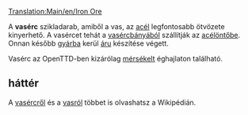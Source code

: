 [[Translation:Main/en/Iron Ore]]
{{hu/Rakomány|név=Vasérc
|kép=IronOre.png
|termeli=[[Main/hu/Vasércbánya|vasércbánya]] - kizárólag mérsékelt éghajlaton 
|fogadja=[[Main/hu/Acélöntő|acélöntő]]
}}

A '''vasérc''' szikladarab, amiből a vas, az [[Main/hu/Acél|acél]] legfontosabb ötvözete kinyerhető. A vasércet tehát a [[Main/hu/Vasércbánya|vasércbányából]] szállítják az [[Main/hu/Acélöntő|acélöntőbe]]. Onnan később [[Main/hu/Gyár|gyárba]] kerül [[Main/hu/Áru|áru]] készítése végett.

Vasérc az OpenTTD-ben kizárólag [[Main/en/Éghajlatok/Hu#Mérsékelt|mérsékelt]] éghajlaton található.


==háttér==
A [http://hu.wikipedia.org/wiki/Vasérc vasércről] és a [http://hu.wikipedia.org/wiki/Vas vasról] többet is olvashatsz a Wikipédián.

{{hu/Navbox Rakomány}}